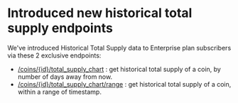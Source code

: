 # Introduced new historical total supply endpoints

We've introduced Historical Total Supply data to Enterprise plan subscribers via these 2 exclusive endpoints:

* [/coins/{id}/total_supply_chart](/reference/coins-id-total-supply-chart) : get historical total supply of a coin, by number of days away from now.
* [/coins/{id}/total_supply_chart/range](/reference/coins-id-total-supply-chart-range) : get historical total supply of a coin, within a range of timestamp.